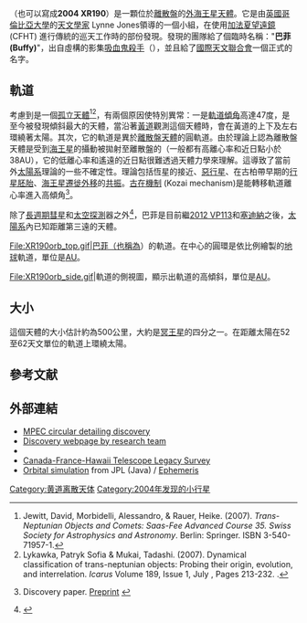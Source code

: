 {{DISPLAYTITLE:2004 XR<sub>190</sub>}}
{{Infobox Planet 
| bgcolour=#FFFFC0
| name={{mp|2004 XR|190}}
| discovery=yes
| discoverer=[[Rhiannon_Lynne_Jones|Lynne Jones]]，<br />[[Brett_Gladman|Brett Gladman]]，<br />[[John_J._Kavelaars|John J. Kavelaars]]，<br />[[Jean-Marc_Petit|Jean-Marc Petit]]，<br />Joel Parker,<br />[[Phil_Nicholson|Phil Nicholson]]
| discovered=2004年12月11日
| mp_name={{mp|2004 XR|190}}
| alt_names=''none''
| mp_category=[[孤立天體|孤立天體]]
| epoch=2006年6月14日（[[儒略日|JD]] 2453900.5）
| semimajor=8534.532 [[Giga|G]][[公尺|m]]（57.050 [[天文單位|AU]]）
| perihelion=7826.404 Gm (52.316 AU)
| aphelion=9242.660 Gm (61.783 AU)
| eccentricity=0.083
| period=157390.985 [[天|d]]（430.91 [[儒略年|a]]）
| inclination=46.746[[度|°]]
| asc_node=252.369°
| arg_peri=289.910°
| mean_anomaly=259.042°
| avg_speed=3.94 km/[[second|s]]
| physical_characteristics=yes
| dimensions=425–850 km (albedo 0.16-0.04)<ref name=buffy/><br />
  335–530 km (albedo 0.25-0.10)<ref>{{cite journal
  |author=E. L. Schaller and M. E. Brown
  |title=Volatile loss and retention on Kuiper belt objects
  |journal=Astrophysical Journal
  |volume=659
  |pages=I.61–I.64
  |year=2007
  |url=http://www.gps.caltech.edu/~mbrown/papers/ps/volatiles.pdf
  |accessdate=2008-04-02
  |doi=10.1086/516709
  |archive-date=2012-05-14
  |archive-url=https://web.archive.org/web/20120514173628/http://www.gps.caltech.edu/~mbrown/papers/ps/volatiles.pdf
  |dead-url=no
  }}</ref>
| mass=0.6–4.8{{e|20}} [[公斤|kg]]
| density=1.5? g/[[立方公分|cm³]]
| surface_grav=0.089–0.178 m/s²
| escape_velocity=0.195–0.389 km/s
| rotation=?
| spectral_type=?
| abs_magnitude=4.47 
| albedo=<0.25?
| single_temperature=~37–36 [[kelvin|K]]
|}}

'''{{mp|2004 XR|190}}'''（也可以寫成'''2004 XR190'''）是一顆位於[[離散盤|離散盤]]的[[外海王星天體|外海王星天體]]。它是由[[英國哥倫比亞大學|英國哥倫比亞大學]]的[[天文學家|天文學家]] Lynne Jones領導的一個小組，在使用[[加法夏望遠鏡|加法夏望遠鏡]] (CFHT) 進行傳統的巡天工作時的部份發現。發現的團隊給了個臨時名稱："'''巴菲(Buffy)'''"，出自虛構的影集[[獵人巴菲|吸血鬼殺手]]（{{link-en|Buffy Summers|Buffy Summers||Fictional vampire slayer}}），並且給了[[國際天文聯合會|國際天文聯合會]]一個正式的名字。

== 軌道 ==
考慮到是一個[[孤立天體|孤立天體]]<ref name="Swiss">Jewitt, David, Morbidelli, Alessandro, &  Rauer, Heike. (2007). ''Trans-Neptunian Objects and Comets: Saas-Fee Advanced Course 35. Swiss Society for Astrophysics and Astronomy''. Berlin: Springer. ISBN 3-540-71957-1.<!-- Page 86. --></ref><ref name="LykDyn">Lykawka, Patryk Sofia &  Mukai, Tadashi. (2007). Dynamical classification of trans-neptunian objects: Probing their origin, evolution, and interrelation. ''Icarus'' Volume 189, Issue 1, July , Pages 213-232. {{doi|10.1016/j.icarus.2007.01.001}}.</ref>，有兩個原因使{{mp|2004 XR|190}}特別異常：一是[[軌道傾角|軌道傾角]]高達47度，是至今被發現傾斜最大的天體，當沿著[[黃道|黃道]]觀測這個天體時，會在黃道的上下及左右環繞著太陽。其次，它的軌道是異於[[離散盤天體|離散盤天體]]的圓軌道。由於理論上認為離散盤天體是受到[[海王星|海王星]]的攝動被拋射至離散盤的（一般都有高離心率和近日點小於38AU），它的低離心率和遙遠的近日點很難透過天體力學來理解。這導致了當前外[[太陽系|太陽系]]理論的一些不確定性。理論包括恆星的接近、[[惡行星|惡行星]]、在古柏帶早期的[[原行星|行星胚胎]]、[[行星遷徙|海王星遷徙]][[太陽系的形成#行星遷徙|外移]]的[[軌道共振|共振]]。[[古在機制|古在機制]] (Kozai mechanism)是能轉移軌道離心率進入高傾角<ref name=buffy>{{cite journal
 | author = R. L. Allen, B. Gladman
 | title = Discovery of a low-eccentricity, high-inclination Kuiper Belt object at 58 AU
 | journal = The Astrophysical Journal
 | date = 2006
 | volume = 640 }} Discovery paper. [http://arxiv.org/abs/astro-ph/0512430 Preprint] {{Wayback|url=http://arxiv.org/abs/astro-ph/0512430 |date=20150524030726 }}</ref>。

除了[[長週期彗星|長週期彗星]]和[[太空探測|太空探測]]器之外<ref>{{cite web 
 |title=Spacecraft escaping the Solar System 
 |publisher=Heavens-Above 
 |author=Chris Peat 
 |url=http://www.heavens-above.com/solar-escape.asp 
 |accessdate=2008-04-03 
 |deadurl=yes 
 |archiveurl=https://web.archive.org/web/20070427184732/http://www.heavens-above.com/solar-escape.asp 
 |archivedate=2007-04-27 
 }}</ref>，巴菲是目前繼[[2012_VP113|2012 VP113]]和[[小行星90377|塞迪納]]之後，[[太陽系|太陽系]]內已知距離第三遠的天體。

<gallery>
File:XR190orb_top.gif|巴菲（也稱為{{mp|2004 XR|190}}）的軌道。在中心的圓環是依比例繪製的[[地球|地球]]軌道，單位是[[天文單位|AU]]。

File:XR190orb_side.gif|{{mp|2004 XR|190}}軌道的側視圖，顯示出軌道的高傾斜，單位是[[天文單位|AU]]。
</gallery>

== 大小 ==
這個天體的大小估計約為500公里，大約是[[冥王星|冥王星]]的四分之一。在距離太陽在52至62天文單位的軌道上環繞太陽。

== 參考文献 ==
{{reflist}}

== 外部連結 ==
* [http://cfa-www.harvard.edu/mpec/K05/K05X72.html MPEC circular detailing discovery]{{Wayback|url=http://cfa-www.harvard.edu/mpec/K05/K05X72.html |date=20060505222034 }}
* [https://web.archive.org/web/20051221034908/http://www.cfeps.astrosci.ca/4b7/ Discovery webpage by research team]
* {{cite news
 | url = http://www.newscientist.com/article.ns?id=dn8455&feedId=online-news_rss20
 | publisher = [[New_Scientist|New Scientist]]
 | title = Strange new object found at edge of Solar System
 | date = 2005-12-13
 | author = Maggie McKee
 | accessdate = 2008-07-24
 | archive-date = 2008-05-12
 | archive-url = https://web.archive.org/web/20080512185146/http://www.newscientist.com/article.ns?id=dn8455&feedId=online-news_rss20
 | dead-url = no
 }}
* [http://cfht.hawaii.edu/Science/CFHTLS/ Canada-France-Hawaii Telescope Legacy Survey]{{Wayback|url=http://cfht.hawaii.edu/Science/CFHTLS/ |date=20051220140029 }}
* [http://ssd.jpl.nasa.gov/sbdb.cgi?sstr=2004XR190;orb=1;view=Far Orbital simulation]{{Wayback|url=http://ssd.jpl.nasa.gov/sbdb.cgi?sstr=2004XR190;orb=1;view=Far |date=20190821164518 }} from JPL (Java) / [http://ssd.jpl.nasa.gov/horizons.cgi?find_body=1&body_group=sb&sstr=2004XR190 Ephemeris]{{WebCite|url=https://www.webcitation.org/69ASIn1HZ?url=http://ssd.jpl.nasa.gov/horizons.cgi?find_body=1 |date=20120715051136 |dateformat=iso }}

{{外海王星天體}}

[[Category:黄道离散天体|Category:黄道离散天体]]
[[Category:2004年发现的小行星|Category:2004年发现的小行星]]